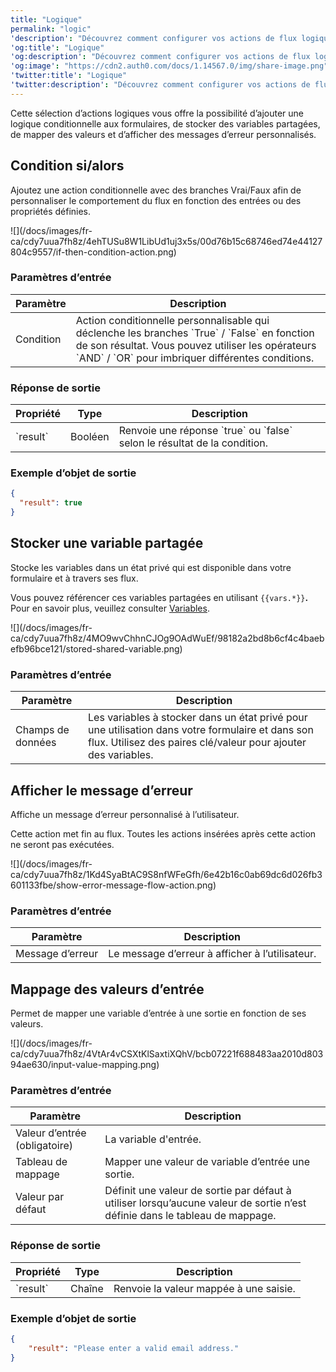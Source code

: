---
title: "Logique"
permalink: "logic"
'description': "Découvrez comment configurer vos actions de flux logique pour intégrer des conditions si/alors, stocker des variables partagées, afficher des messages d’erreur ou mapper des valeurs."
'og:title': "Logique"
'og:description': "Découvrez comment configurer vos actions de flux logique pour intégrer des conditions si/alors, stocker des variables partagées, afficher des messages d’erreur ou mapper des valeurs."
'og:image': "https://cdn2.auth0.com/docs/1.14567.0/img/share-image.png"
'twitter:title': "Logique"
'twitter:description': "Découvrez comment configurer vos actions de flux logique pour intégrer des conditions si/alors, stocker des variables partagées, afficher des messages d’erreur ou mapper des valeurs."
---

Cette sélection d’actions logiques vous offre la possibilité d’ajouter une logique conditionnelle aux formulaires, de stocker des variables partagées, de mapper des valeurs et d’afficher des messages d’erreur personnalisés.

## Condition si/alors

Ajoutez une action conditionnelle avec des branches Vrai/Faux afin de personnaliser le comportement du flux en fonction des entrées ou des propriétés définies.

<Frame>![](/docs/images/fr-ca/cdy7uua7fh8z/4ehTUSu8W1LibUd1uj3x5s/00d76b15c68746ed74e44127804c9557/if-then-condition-action.png)</Frame>

### Paramètres d’entrée

<table class="table">
<thead>
<tr>
<th><b>Paramètre</b></th>
<th><b>Description</b></th>
</tr>
</thead>
<tbody>
<tr>
<td>Condition</td>
<td>
              Action conditionnelle personnalisable qui déclenche les branches `True` / `False` en fonction de son résultat. Vous pouvez utiliser les opérateurs `AND` / `OR` pour imbriquer différentes conditions.
          </td>
</tr>
</tbody>
</table>

### Réponse de sortie

<table class="table">
<thead>
<tr>
<th><b>Propriété</b></th>
<th><b>Type</b></th>
<th><b>Description</b></th>
</tr>
</thead>
<tbody>
<tr>
<td>`result`</td>
<td>Booléen</td>
<td>Renvoie une réponse `true` ou `false` selon le résultat de la condition.</td>
</tr>
</tbody>
</table>

### Exemple d’objet de sortie

```json lines
{
  "result": true
}
```

## Stocker une variable partagée

Stocke les variables dans un état privé qui est disponible dans votre formulaire et à travers ses flux.

Vous pouvez référencer ces variables partagées en utilisant `{{vars.*}}`**.** Pour en savoir plus, veuillez consulter [Variables](/docs/fr-ca/customize/forms/variables).

<Frame>![](/docs/images/fr-ca/cdy7uua7fh8z/4MO9wvChhnCJOg9OAdWuEf/98182a2bd8b6cf4c4baebefb96bce121/stored-shared-variable.png)</Frame>

### Paramètres d’entrée

<table class="table">
<thead>
<tr>
<th><b>Paramètre</b></th>
<th><b>Description</b></th>
</tr>
</thead>
<tbody>
<tr>
<td>Champs de données</td>
<td>
Les variables à stocker dans un état privé pour une utilisation dans votre formulaire et dans son flux. Utilisez des paires clé/valeur pour ajouter des variables.
          </td>
</tr>
</tbody>
</table>

## Afficher le message d’erreur

Affiche un message d’erreur personnalisé à l’utilisateur.

<Warning>

Cette action met fin au flux. Toutes les actions insérées après cette action ne seront pas exécutées.

</Warning>

<Frame>![](/docs/images/fr-ca/cdy7uua7fh8z/1Kd4SyaBtAC9S8nfWFeGfh/6e42b16c0ab69dc6d026fb3601133fbe/show-error-message-flow-action.png)</Frame>

### Paramètres d’entrée

<table class="table">
<thead>
<tr>
<th><b>Paramètre</b></th>
<th><b>Description</b></th>
</tr>
</thead>
<tbody>
<tr>
<td>Message d’erreur</td>
<td>
            Le message d’erreur à afficher à l’utilisateur.
          </td>
</tr>
</tbody>
</table>

## Mappage des valeurs d’entrée

Permet de mapper une variable d’entrée à une sortie en fonction de ses valeurs.

<Frame>![](/docs/images/fr-ca/cdy7uua7fh8z/4VtAr4vCSXtKlSaxtiXQhV/bcb07221f688483aa2010d80394ae630/input-value-mapping.png)</Frame>

### Paramètres d’entrée

<table class="table">
<thead>
<tr>
<th><b>Paramètre</b></th>
<th><b>Description</b></th>
</tr>
</thead>
<tbody>
<tr>
<td>Valeur d’entrée (obligatoire)</td>
<td>
            La variable d'entrée.
          </td>
</tr>
<tr>
<td>Tableau de mappage</td>
<td>
            Mapper une valeur de variable d’entrée une sortie.
          </td>
</tr>
<tr>
<td>Valeur par défaut </td>
<td>
            Définit une valeur de sortie par défaut à utiliser lorsqu’aucune valeur de sortie n’est définie dans le tableau de mappage.
          </td>
</tr>
</tbody>
</table>

### Réponse de sortie

<table class="table">
<thead>
<tr>
<th>Propriété</th>
<th>Type</th>
<th>Description</th>
</tr>
</thead>
<tbody>
<tr>
<td>`result`</td>
<td>Chaîne</td>
<td>Renvoie la valeur mappée à une saisie.</td>
</tr>
</tbody>
</table>

### Exemple d’objet de sortie

```json lines
{
	"result": "Please enter a valid email address."
}
```

